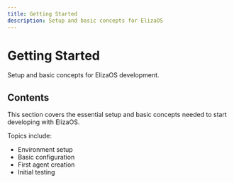 ```yaml
---
title: Getting Started
description: Setup and basic concepts for ElizaOS
---
```


# Getting Started

Setup and basic concepts for ElizaOS development.

## Contents

This section covers the essential setup and basic concepts needed to start developing with ElizaOS.

Topics include:
- Environment setup
- Basic configuration
- First agent creation
- Initial testing